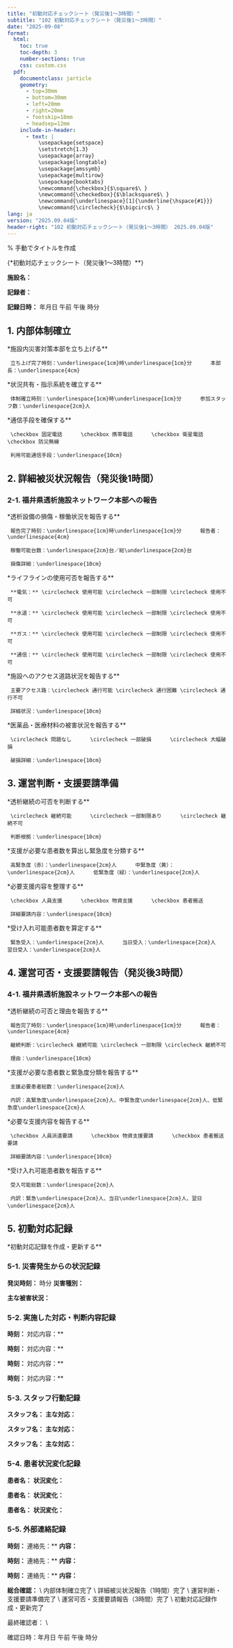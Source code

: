 ```yaml
---
title: "初動対応チェックシート（発災後1～3時間）"
subtitle: "102 初動対応チェックシート（発災後1～3時間）"
date: "2025-09-08"
format: 
  html:
    toc: true
    toc-depth: 3
    number-sections: true
    css: custom.css
  pdf:
    documentclass: jarticle
    geometry: 
      - top=30mm
      - bottom=30mm  
      - left=20mm
      - right=20mm
      - footskip=18mm
      - headsep=12mm
    include-in-header:
      - text: |
          \usepackage{setspace}
          \setstretch{1.3}
          \usepackage{array}
          \usepackage{longtable}
          \usepackage{amssymb}
          \usepackage{multirow}
          \usepackage{booktabs}
          \newcommand{\checkbox}{$\square$\ }
          \newcommand{\checkedbox}{$\blacksquare$\ }
          \newcommand{\underlinespace}[1]{\underline{\hspace{#1}}}
          \newcommand{\circlecheck}{$\bigcirc$\ }
lang: ja
version: "2025.09.04版"
header-right: "102 初動対応チェックシート（発災後1～3時間） 2025.09.04版"
---
```


% 手動でタイトルを作成

{\Large**初動対応チェックシート（発災後1～3時間）**}



**施設名：** \underlinespace{8cm}



**記録者：** \underlinespace{4cm}



**記録日時：** \underlinespace{2cm}年\underlinespace{1cm}月\underlinespace{1cm}日      \circlecheck 午前      \circlecheck 午後      \underlinespace{1cm}時\underlinespace{1cm}分



## 1. 内部体制確立

\checkbox **施設内災害対策本部を立ち上げる**

     立ち上げ完了時刻：\underlinespace{1cm}時\underlinespace{1cm}分      本部長：\underlinespace{4cm}



\checkbox **状況共有・指示系統を確立する**

     体制確立時刻：\underlinespace{1cm}時\underlinespace{1cm}分      参加スタッフ数：\underlinespace{2cm}人



\checkbox **通信手段を確保する**

     \checkbox 固定電話      \checkbox 携帯電話      \checkbox 衛星電話      \checkbox 防災無線

     利用可能通信手段：\underlinespace{10cm}



## 2. 詳細被災状況報告（発災後1時間）

### 2-1. 福井県透析施設ネットワーク本部への報告

\checkbox **透析設備の損傷・稼働状況を報告する**

     報告完了時刻：\underlinespace{1cm}時\underlinespace{1cm}分      報告者：\underlinespace{4cm}

     稼働可能台数：\underlinespace{2cm}台／総\underlinespace{2cm}台

     損傷詳細：\underlinespace{10cm}



\checkbox **ライフラインの使用可否を報告する**

     **電気：** \circlecheck 使用可能 \circlecheck 一部制限 \circlecheck 使用不可

     **水道：** \circlecheck 使用可能 \circlecheck 一部制限 \circlecheck 使用不可

     **ガス：** \circlecheck 使用可能 \circlecheck 一部制限 \circlecheck 使用不可

     **通信：** \circlecheck 使用可能 \circlecheck 一部制限 \circlecheck 使用不可



\checkbox **施設へのアクセス道路状況を報告する**

     主要アクセス路：\circlecheck 通行可能 \circlecheck 通行困難 \circlecheck 通行不可

     詳細状況：\underlinespace{10cm}



\checkbox **医薬品・医療材料の被害状況を報告する**

     \circlecheck 問題なし      \circlecheck 一部破損      \circlecheck 大幅破損

     破損詳細：\underlinespace{10cm}




\newpage


## 3. 運営判断・支援要請準備

\checkbox **透析継続の可否を判断する**

     \circlecheck 継続可能      \circlecheck 一部制限あり      \circlecheck 継続不可

     判断根拠：\underlinespace{10cm}



\checkbox **支援が必要な患者数を算出し緊急度を分類する**

     高緊急度（赤）：\underlinespace{2cm}人      中緊急度（黄）：\underlinespace{2cm}人      低緊急度（緑）：\underlinespace{2cm}人



\checkbox **必要支援内容を整理する**

     \checkbox 人員支援      \checkbox 物資支援      \checkbox 患者搬送

     詳細要請内容：\underlinespace{10cm}



\checkbox **受け入れ可能患者数を算定する**

     緊急受入：\underlinespace{2cm}人      当日受入：\underlinespace{2cm}人      翌日受入：\underlinespace{2cm}人



## 4. 運営可否・支援要請報告（発災後3時間）

### 4-1. 福井県透析施設ネットワーク本部への報告

\checkbox **透析継続の可否と理由を報告する**

     報告完了時刻：\underlinespace{1cm}時\underlinespace{1cm}分      報告者：\underlinespace{4cm}

     継続判断：\circlecheck 継続可能 \circlecheck 一部制限 \circlecheck 継続不可

     理由：\underlinespace{10cm}



\checkbox **支援が必要な患者数と緊急度分類を報告する**

     支援必要患者総数：\underlinespace{2cm}人

     内訳：高緊急度\underlinespace{2cm}人、中緊急度\underlinespace{2cm}人、低緊急度\underlinespace{2cm}人



\checkbox **必要な支援内容を報告する**

     \checkbox 人員派遣要請      \checkbox 物資支援要請      \checkbox 患者搬送要請

     詳細要請内容：\underlinespace{10cm}



\checkbox **受け入れ可能患者数を報告する**

     受入可能総数：\underlinespace{2cm}人

     内訳：緊急\underlinespace{2cm}人、当日\underlinespace{2cm}人、翌日\underlinespace{2cm}人




\newpage


## 5. 初動対応記録

\checkbox **初動対応記録を作成・更新する**

### 5-1. 災害発生からの状況記録

**発災時刻：** \underlinespace{1cm}時\underlinespace{1cm}分      **災害種別：** \underlinespace{6cm}



**主な被害状況：**

\underlinespace{15cm}

\underlinespace{15cm}



### 5-2. 実施した対応・判断内容記録

**時刻：\underlinespace{1cm**時\underlinespace{1cm}分}      **対応内容：** \underlinespace{10cm}

**時刻：\underlinespace{1cm**時\underlinespace{1cm}分}      **対応内容：** \underlinespace{10cm}

**時刻：\underlinespace{1cm**時\underlinespace{1cm}分}      **対応内容：** \underlinespace{10cm}

**時刻：\underlinespace{1cm**時\underlinespace{1cm}分}      **対応内容：** \underlinespace{10cm}



### 5-3. スタッフ行動記録

**スタッフ名：** \underlinespace{4cm}      **主な対応：** \underlinespace{8cm}

**スタッフ名：** \underlinespace{4cm}      **主な対応：** \underlinespace{8cm}

**スタッフ名：** \underlinespace{4cm}      **主な対応：** \underlinespace{8cm}



### 5-4. 患者状況変化記録

**患者名：** \underlinespace{3cm}      **状況変化：** \underlinespace{9cm}

**患者名：** \underlinespace{3cm}      **状況変化：** \underlinespace{9cm}

**患者名：** \underlinespace{3cm}      **状況変化：** \underlinespace{9cm}



### 5-5. 外部連絡記録

**時刻：\underlinespace{1cm**時\underlinespace{1cm}分}      **連絡先：** \underlinespace{5cm}      **内容：** \underlinespace{6cm}

**時刻：\underlinespace{1cm**時\underlinespace{1cm}分}      **連絡先：** \underlinespace{5cm}      **内容：** \underlinespace{6cm}

**時刻：\underlinespace{1cm**時\underlinespace{1cm}分}      **連絡先：** \underlinespace{5cm}      **内容：** \underlinespace{6cm}



**総合確認：** \\
\checkbox 内部体制確立完了 \\
\checkbox 詳細被災状況報告（1時間）完了 \\
\checkbox 運営判断・支援要請準備完了 \\
\checkbox 運営可否・支援要請報告（3時間）完了 \\
\checkbox 初動対応記録作成・更新完了



最終確認者：\underlinespace{4cm} \\

確認日時：\underlinespace{2cm}年\underlinespace{1cm}月\underlinespace{1cm}日      \circlecheck 午前      \circlecheck 午後      \underlinespace{1cm}時\underlinespace{1cm}分